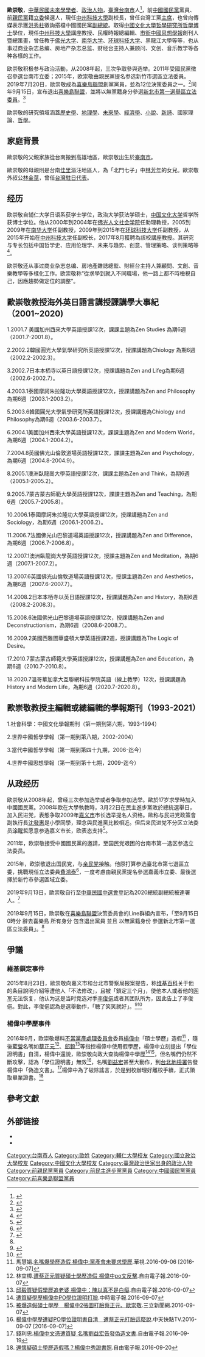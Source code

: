 {{Infobox Officeholder
|圖像     = 
|圖像大小 = 
|圖像說明 = 
|職務 = 
|姓名     = 歐崇敬
|本名     = 
|字       = 
|號       =  
|其他姓名 = 
|性別     =男
| birth_date ={{birth_date_and _age|1967|3|7}}
| birth_place = {{ROC|臺灣省}}[[臺南市_(省轄市)|臺南市]]
|逝世日期 = 
|逝世地點 = 
|居處     = 
|安葬地點 = 
|政黨     ={{Kmt}}（1984年－2008年、2011年－2015年7月、2022年－）</small><br/>
|其他政黨 ={{Dpp}}（2008年3月－2010年）<br/>{{Pfp}}（2015年7月－2017年）<br>{{喜樂島聯盟}}（2019年7月20日－2019年9月14日）
|職業     = 
|專業     = 創意學<br>談判學<br>流行趨勢分析<br>國際法哲學 <br>數位學<br>語言地理學<br>文化人類學<br>靈魂學
|父母     = 
|伴侶     = 
|子女     = 
|親屬     = [[林芳年|林芳年]]（外祖父）<br>[[林金莖|林金莖]]（外叔公）
|國籍     = {{ROC}}
|宗教信仰  = 
|學歷     =* [[中國文化大學|中國文化大學]]哲學研究所哲學博士
* [[國立政治大學|國立政治大學]]民族學研究所法學碩士
* [[輔仁大學|輔仁大學]]外語學院日語系文學學士 
|母校     = 
|網站     = 
|簽名     = 
|腳註     =
|別名     = 
|獲獎     = 
|著作     = 
| past = 
* [[華中師範大學|華中師範大學]]道家研究中心兼任教授<br>(2005年迄今)
* [[南昌大學|南昌大學]]終身客座研究員<br> (2005年迄今)
* [[安徽大學儒學中心|安徽大學儒學中心]]終身客座教授<br>(2005年迄今)
* [[安徽大學哲學系|安徽大學哲學系]]終身客座教授<br>(2005年迄今)
* [[山東大學|山東大學]]終身客座教授<br>(2005年迄今)
* [[廈門大學佛學研究中心|廈門大學佛學研究中心]]終身客座研究員<br>(2005年迄今)
* [[黑龍江大學校|黑龍江大學校]]聘終身客座教授<br>(2006年迄今)
* [[南京大學|南京大學]]終身客座教授<br>(2006年迄今)
* [[廣州中山大學佛學研究中心|廣州中山大學佛學研究中心]]終身客座研究員<br>(2006年迄今)
* [[北京語言大學|北京語言大學]]終身兼任教授<br>(2012年迄今)
* [[中州科技大學|中州科技大學]]副校長兼講座教授<br>(2015年迄今)
* [[輔仁大學倫理委員會|輔仁大學倫理委員會]]<br>(1995-1998)
* [[國防大學文史系|國防大學文史系]]<br>(1999-2000)
* [[北京大學科學與社會研究中心|北京大學科學與社會研究中心]]客座研究員<br>(2000-2004)
* [[佳木斯大學|佳木斯大學]]校聘客座教授<br>(2000-2003)
* [[北京大學|北京大學]]客座研究員<br>(2000-2008)
* [[浙江社會科學學院|浙江社會科學學院]]兼任研究員<br>(2013-2016)
* [[佛光人文社會學院|佛光人文社會學院]]未來學研究所專任<br>(2000-2003)
* [[佛光人文社會學院|佛光人文社會學院]]中國哲學研究中心主任<br>(2000-2004)
* [[佛光人文社會學院|佛光人文社會學院]]《世界中國哲學學報》總編輯<br>(2001-2004)
* [[佛光人文社會學院|佛光人文社會學院]]宗教學研究所「宗教學方法論」專任<br>(2001-2004)
* [[佛光人文社會學院|佛光人文社會學院]]哲學研究所專任<br>(2001-2004年)
* [[南華大學人文學院|南華大學人文學院]]中日思想研究中心主任<br>(2005-2008)
* [[南華大學人文學院|南華大學人文學院]]世界禪學研究中心主任<br>(2005-2008)
* [[南華大學人文學院|南華大學人文學院]]世界中國哲學研究中心主任<br>(2005-2008)
* [[環球科技大學|環球科技大學]]全球趨勢與文化創意產業研究中心主任<br>(2008-2015)
* [[環球科技大學|環球科技大學]]公關事務設計學系主任<br>(2009-2010)
*當代中國哲學學報創刊人暨總策畫<br>(2005迄今)
*市街中國思想學報創刊人暨總策畫<br>(2012迄今)
*華人智庫董事長兼執行長<br>(2014年迄今)
*唐山出版社<br>(1985-1992)
*卓越出版社<br>(1994-1995)
*紅葉出版社<br>(1996-1998)
*市場行情總編輯<br>(1998-1999)
*社會科學中國文化總編輯<br>(1992-1994)
*房地產總編輯<br>(1999-2000)
*世紀中國哲學學報總編輯<br>(2000-2004)

}}
'''歐崇敬'''{{BD|1967年|3月7日|||}}，[[中華民國|中華民國]][[未來學|未來學]][[學者|學者]]、[[政治人物|政治人物]]，[[臺灣|臺灣]][[台南市|台南市]]人<ref>{{cite web |url=http://bulletin.cec.gov.tw/CECData/004/101/062/1.pdf |title=第8屆立法委員選舉選舉公報 |publisher=臺南市選舉委員會 |accessdate=2015-08-23 |language=zh-tw |deadurl=yes |archiveurl=https://web.archive.org/web/20141102124149/http://bulletin.cec.gov.tw/CECData/004/101/062/1.pdf |archivedate=2014-11-02 }}</ref>，前[[中國國民黨|中國國民黨]]黨員、前[[親民黨|親民黨]]籍[[立委|立委]]候選人，現任[[中州科技大學|中州科技大學]]副校長，曾任台灣工黨[[主席|主席]]，也曾向傳媒表示獲[[洪秀柱|洪秀柱]]徵詢搭檔中國國民黨[[副總統|副總統]]。取得[[中國|中國]][[文化大學哲學研究所哲學博士|文化大學哲學研究所哲學博士]]學位，現任[[中州科技大學|中州科技大學]]講座教授{{r|introduction}}、民權時報總編輯、[[市街|市街]][[中國|中國]][[思想|思想]][[學報|學報]]創刊人暨總策畫，曾任教于[[佛光大学|佛光大学]]、[[南華大學_(台灣)|南华大学]]、[[环球科技大学|环球科技大学]]、黑龍江大學等等，也从事过商业杂志总编、房地产杂志总监、财经台主持人兼顾问、文创、音乐教学等各种各樣的工作。

欧崇敬积极参与政治活動，从2008年起，三次争取參與选举。2011年受國民黨徵召參選台南市立委；2015年，欧崇敬由親民黨提名参选新竹市選區立法委員。2019年7月20日，歐崇敬成為[[喜樂島聯盟|喜樂島聯盟]]創黨黨員，並為12位決策委員之一。<ref>{{cite web |url=https://www.thenewslens.com/article/122404 |title=喜樂島聯盟正式組黨，首任黨主席：有條件支持蔡賴配  |publisher=翁世航 |accessdate=2019-07-20 |language=zh-tw}}</ref>同年9月15日，宣布退出[[喜樂島聯盟|喜樂島聯盟]]，並將以無黨籍身分參選[[新北市第一選舉區|新北市第一選舉區]][[立法委員|立法委員]]。<ref name="#1">{{cite news|url=https://www.eatnews.net/article-2/20190915-1|title=獨家：才剛宣布領表選總統 歐崇敬退出喜樂島改口參選新北立委|publisher=《[[呷新聞|呷新聞]]》|date=2019-09-15|language=zh-tw}}</ref>

歐崇敬的研究領域涵蓋[[歷史學|歷史學]]、[[地理学|地理學]]、[[未来学|未來學]]、[[经济学|經濟學]]、[[小说|小說]]、[[新詩|新詩]]、國家理論、[[哲学|哲學]]。

==家庭背景==
歐崇敬的父親家族從台南搬到高雄地區，歐崇敬出生於[[臺南市|臺南市]]。

歐崇敬的母親則是台南[[佳里|佳里]]漚汪地區人，為「北門七子」中[[林芳年|林芳年]]的女兒。歐崇敬外叔公[[林金莖|林金莖]]，曾任[[中華民國駐日本大使列表|台灣駐日代表]]。

==经历==
欧崇敬自辅仁大学日语系获学士学位，政治大学获法学硕士，[[中国文化大学|中国文化大学]]哲学所获博士学位。他从2000年到2004年在[[佛光人文社会学院|佛光人文社会学院]]任助理教授，2005到2009年在[[南華大學_(台灣)|南华大学]]任副教授，2009年到2015年在[[环球科技大学|环球科技大学]]任副教授，从2015年开始在[[中州科技大学|中州科技大学]]任副校长，2017年8月獲聘為該校講座教授。其研究与专长包括中国哲学史、应用伦理学、未来与趋势、创意、管理策略、谈判策略等<ref>{{cite web |url=http://www.ccut.edu.tw/adminSection/front/showContent.asp?m_id=2&site_id=ocj |title=學歷}}</ref>。

欧崇敬还从事过商业杂志总编、房地產雜誌總監、財經台主持人兼顧問、文創、音樂教學等多樣化工作。欧崇敬称“從求學到就入不同職場，他一路上都不時檢視自己，因應趨勢做定位的調整”{{r|1111ad}}。
<!--此處原有內容請列出重要著作即可不要全數列出-->
== 歐崇敬教授海外英日語言講授課講學大事紀（2001~2020) ==
1.2001.7 美國加州西來大學英語授課12次，課課主題為Zen Studies 為期6週（2001.7-2001.8）。

2.2002.2韓國圓光大學氣學研究所英語授課12次，授課講題為Chiology 為期6週（2002.2-2002.3）。

3.2002.7日本本栖寺以英日語授課12次，授課講題為Zen and Lifeg為期6週（2002.6-2002.7）。

4.2003.1泰國摩訶朱拉隆功大學英語授課12次，授課講題為Zen and Philosophy為期6週（2003.1-2003.2）。

5.2003.6韓國圓光大學氣學研究所英語授課12次，授課講題為Chiology and Philosophy為期6週（2003.6-2003.7）。

6.2004.1美國加州西來大學英語授課12次，課課主題為Zen and Modern World，為期6週（2004.1-2004.2）。

7.2004.8英國佛光山倫敦道場英語授課12次，課課主題為Zen and Psychology，為期6週（2004.8-2004.9）。

8.2005.1澳洲臥龍崗大學英語授課12次，課課主題為Zen and Think，為期6週（2005.1-2005.2）。

9.2005.7蒙古蒙古師範大學英語授課12次，課課主題為Zen and Teaching，為期6週（2005.7-2005.8）。

10.2006.1泰國摩訶朱拉隆功大學英語授課12次，授課講題為Zen and Sociology，為期6週（2006.1-2006.2）。

11.2006.7法國佛光山巴黎道場英語授課12次，授課講題為Zen and Difference，為期6週（2006.7-2006.8）。

12.2007.1澳洲臥龍崗大學英語授課12次，授課主題為Zen and Meditation，為期6週（2007.1-2007.2）。

13.2007.6英國佛光山倫敦道場英語授課12次，授課主題為Zen and Aesthetics，為期6週（2007.6-2007.7）。

14.2008.2日本本栖寺以英日語授課12次，授課講題為Zen and History，為期6週（2008.2-2008.3）。

15.2008.6法國佛光山巴黎道場英語授課12次，授課講題為Zen and Deconstructionism，為期6週（2008.6-2008.7）。

16.2009.2美國西雅圖華盛頓大學英語授課2週，授課講題為The Logic of Desire。

17.2010.7蒙古蒙古師範大學英語授課12次，授課講題為Zen and Education，為期6週（2010.7-2010.8）。

18.2020.7溫哥華加拿大互聯網科技學院英語（線上教學）12次，授課講題為History and Modern Life，為期6週（2020.7-2020.8）。

== 歐崇敬教授主編輯或總編輯的學報期刊（1993-2021） ==
1.社會科學：中國文化學報期刊（第一期到第六期，1993-1994）

2.世界中國哲學學報（第一期到第八期，2002-2004）

3.當代中國哲學學報（第一期到第四十九期，2006-迄今）

4.世界中國思想學報（第一期到第十七期，2009-迄今）

==从政经历==
欧崇敬从2008年起，曾经三次参加选举或者争取参加选举。歐於17岁求學時加入中國國民黨。2008年歐在大學執教時，3月22日在民主進步黨敗於總統選舉日，加入民进党，表態争取2009年[[嘉义市|嘉义市]]市长选举提名人资格。歐称与民进党政策會副執行長[[沈發惠|沈發惠]]是小學同學，理念與民進黨比較相近。但后来民进党不分区立法委员[[涂醒哲|涂醒哲]]愿意参选嘉义市长，欧表态支持<ref>{{cite news|url=http://hk.crntt.com/doc/1008/5/4/6/100854676.html?coluid=7&kindid=0&docid=100854676|title=綠委涂醒哲：願配合參選嘉義市長|date= 2009-01-11|publisher=中国评论网}}</ref>。

2011年，欧崇敬接受中國國民黨的邀請，至国民党艰困的台南市第一选区参选立法委员。

2015年，欧崇敬退出国民党，与[[亲民党|亲民党]]接触。他原打算参选臺北市第七選區立委，挑戰現任立法委員[[費鴻泰|費鴻泰]]<ref>{{cite news|url=http://udn.com/news/story/7741/1027208|title=立委選戰 國親整合破局、泛藍分裂|publisher=联合新闻网|author=周志豪、林庭瑤、陳信利、蔡維斌|date=2015-07-01|accessdate=2015-08-22|language=zh-tw|archive-url=https://web.archive.org/web/20150819000606/http://udn.com/news/story/7741/1027208|archive-date=2015-08-19|dead-url=yes}}</ref>，一度考慮由親民黨提名參選嘉義市立委、最後選擇於新竹市參選區域立委。

2019年9月13日，歐崇敬自行至[[中華民國|中華民國]][[中華民國中央選舉委員會|中選會]]登記為2020總統副總統被連署人。<ref>{{Cite web|url=https://www.taiwannews.com.tw/ch/news/3775803|title=「喜樂島」歐崇敬登記參選總統：避免台灣選民「含淚投蔡」|publisher=[[台灣英文新聞|台灣英文新聞]]|date=2019-09-13|access-date=2019-09-13|archive-date=2019-09-14|archive-url=https://web.archive.org/web/20190914064127/https://www.taiwannews.com.tw/ch/news/3775803|dead-url=no}}</ref>

2019年9月15日，歐崇敬在[[喜樂島聯盟|喜樂島聯盟]]決策委員會的Line群組內宣布，「至9月15日0時分 辭去喜樂島 所有身分 包含退出黨員 並且 以無黨籍身份 參選新北市第一選區立法委員」。<ref name="#1"/>

==爭議==

===維基鎖定事件===
2015年8月23日，歐崇敬向嘉义市和台北市警察局报案提告，称[[维基百科|维基百科]]关于他的条目說明介紹等遭他人「不法修改」，且被「鎖定三个月」，使他本人或者他的[[网军|网军]]无法恢复，他认为这是当时竞选对手[[李俊俋|李俊俋]]或者其团队所为，因此告上了李俊俋。對此，李俊俋認為是選舉動作，「聴了笑笑就好」。<ref >{{cite news|url=http://www.appledaily.com.tw/realtimenews/article/new/20150823/676000/|title=名嘴歐崇敬參選被改維基　他告對手|publisher=苹果日报|author=徐彩媚|date=2015-08-23|accessdate=2015-08-23|archive-date=2015-09-24|archive-url=https://web.archive.org/web/20150924152859/http://www.appledaily.com.tw/realtimenews/article/new/20150823/676000/|dead-url=no}}</ref><ref>{{cite news|url=http://udn.com/news/story/7321/1140463|title=維基百科遭竄改？ 歐崇敬告李俊俋|publisher=联合报|author=林伯驊|date=2015-08-24|access-date=2015-08-24|archive-url=https://web.archive.org/web/20150827004227/http://udn.com/news/story/7321/1140463|archive-date=2015-08-27|dead-url=yes}}</ref>

===楊偉中學歷事件===
2016年9月，歐崇敬爆料[[不當黨產處理委員會|不當黨產處理委員會]]委員[[楊偉中|楊偉中]]「碩士學歷」造假<ref>馬慧娟.[http://news.cts.com.tw/cts/politics/201609/201609061795018.html#.V8-P59R96Hs 名嘴爆學歷造假 楊偉中:黨產會未要求學歷].華視.2016-09-06 [2016-09-07]</ref>
，隨後[[藍營|藍營]]名嘴如[[蔡正元|蔡正元]]<ref>林宜樟.[http://news.ltn.com.tw/news/politics/breakingnews/1818189 遭蔡正元質疑碩士學歷造假 楊偉中po文反擊].自由電子報.2016-09-07</ref>、[[邱毅|邱毅]]<ref>[http://news.ltn.com.tw/news/politics/breakingnews/1819211 邱毅質疑假學歷追老婆 楊偉中：陳以真不是白癡].自由電子報.2016-09-07 </ref>等指控楊偉中使用假學歷，楊偉中立刻提出「學位證明書」自清，楊偉中還說，歐崇敬向政大查詢楊偉中學歷<ref>[http://www.chinatimes.com/realtimenews/20160906006743-260407 遭質疑學歷楊偉中PO學位證明打臉].中時電子報.2016-09-07</ref><ref>[http://www.setn.com/News.aspx?NewsID=179874-%E8%A2%AB%E7%88%86%E9%80%A0%E5%81%87%E7%A2%A9%E5%A3%AB%E5%AD%B8%E6%AD%B7%E3%80%80%E6%A5%8A%E5%81%89%E4%B8%AD2%E5%BC%B5%E5%9C%96%E6%89%93%E8%87%89%E8%94%A1%E6%AD%A3%E5%85%83%E3%80%81%E6%AD%90%E5%B4%87%E6%95%AC 被爆造假碩士學歷　楊偉中2張圖打臉蔡正元、歐崇敬].三立新聞網.2016-09-07</ref>，但名嘴們仍然不斷攻擊，認為「學位證明書」無效<ref>[http://gotv.ctitv.com.tw/2016/09/264507.htm 楊偉中學歷遭疑PO學位證明書自清　遭蔡正元打臉這麼說].中天快點TV.2016-09-07 [2016-09-07]</ref>，名嘴[[劉益宏|劉益宏]]甚至大動作，到[[台北地檢署|台北地檢署]]告發楊偉中「偽造文書」。<ref>錢利忠.[http://news.ltn.com.tw/news/society/breakingnews/1830358 楊偉中文憑遭質疑 名嘴劉益宏告發偽造文書].自由電子報.2016-09-19</ref>楊偉中為了破除謠言，於是到校辦理好離校手續，正式領取畢業證書。<ref>[http://news.ltn.com.tw/news/politics/breakingnews/1831394 還懷疑碩士學歷造假嗎？楊偉中秀證書照].自由電子報.2016-09-20</ref>

==參考文獻==
{{Reflist|2|refs=
<ref name=1111ad>{{cite news|title=歐崇敬：打造不可取代性，創造就業力|publisher=ETtoday新聞云|url=http://www.ettoday.net/news/20140306/331922.htm#ixzz3jwk41nLi|author=1111人力银行|date=2014-03-06}}</ref>

<ref name=introduction>{{cite website |url=http://mlm.ccut.edu.tw/FacultyShow.php?ts=38 |title=﻿中州科技大學-行銷與流通管理系-歐崇敬介紹 |accessdate=2015-08-22 |language=zh-tw |archiveurl=https://archive.today/20160114164802/http://mlm.ccut.edu.tw/FacultyShow.php?ts=38 |archivedate=2016-01-14 |dead-url=yes }}</ref>}}

==外部链接==
*{{cite web|title=中州科技大学欧崇敬网页|url=http://www.ccut.edu.tw/adminSection/front/showContent.asp?m_id=1&site_id=ocj}}
*{{facebook|歐崇敬博士-140678319317061|歐崇敬博士}}

{{Portal bar|台灣|政治|人物}}

[[Category:台南市人|Category:台南市人]]
[[Category:歐姓|Category:歐姓]]
[[Category:輔仁大學校友|Category:輔仁大學校友]]
[[Category:國立政治大學校友|Category:國立政治大學校友]]
[[Category:中國文化大學校友|Category:中國文化大學校友]]
[[Category:臺灣政治世家出身的政治人物|Category:臺灣政治世家出身的政治人物]]
[[Category:前親民黨黨員|Category:前親民黨黨員]]
[[Category:前民主進步黨黨員|Category:前民主進步黨黨員]]
[[Category:中國國民黨黨員|Category:中國國民黨黨員]]
[[Category:前喜樂島聯盟黨員|Category:前喜樂島聯盟黨員]]